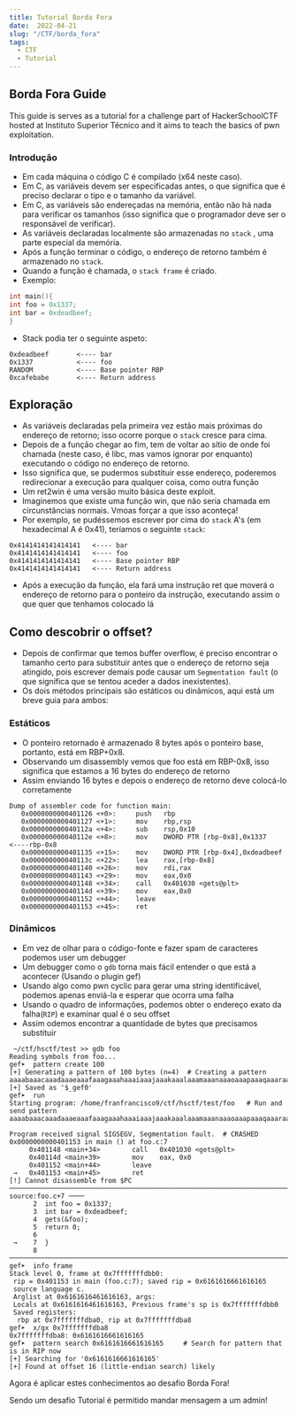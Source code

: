 ```yaml
---
title: Tutorial Borda Fora
date:  2022-04-21
slug: "/CTF/borda_fora"
tags:
  - CTF
  - Tutorial  
---
```

## Borda Fora Guide
This guide is serves as a tutorial for a challenge part of HackerSchoolCTF hosted at Instituto Superior Técnico and it aims to teach the basics of pwn exploitation.

### Introdução
- Em cada máquina o código C é compilado (x64 neste caso).
- Em C, as variáveis devem ser especificadas antes, o que significa que é preciso declarar o tipo e o tamanho da variável.
- Em C, as variáveis são endereçadas na memória, então não há nada para verificar os tamanhos (isso significa que o programador deve ser o responsável de verificar).
- As variáveis declaradas localmente são armazenadas no `stack` , uma parte especial da memória.
- Após a função terminar o código, o endereço de retorno também é armazenado no `stack`.
- Quando a função é chamada, o `stack frame` é criado.
- Exemplo:
```c
int main(){
int foo = 0x1337;
int bar = 0xdeadbeef; 
}  
```
- Stack podia ter o seguinte aspeto:
```
0xdeadbeef       <---- bar
0x1337           <---- foo 
RANDOM           <---- Base pointer RBP
0xcafebabe       <---- Return address
```
## Exploração
- As variáveis declaradas pela primeira vez estão mais próximas do endereço de retorno; isso ocorre porque o `stack` cresce para cima.
- Depois de a função chegar ao fim, tem de voltar ao sítio de onde foi chamada (neste caso, é libc, mas vamos ignorar por enquanto) executando o código no endereço de retorno.
- Isso significa que, se pudermos substituir esse endereço, poderemos redirecionar a execução para qualquer coisa, como outra função
- Um ret2win é uma versão muito básica deste exploit.
- Imaginemos que existe uma função win, que não seria chamada em circunstâncias normais. Vmoas forçar a que isso aconteça!
- Por exemplo, se pudéssemos escrever por cima do `stack` A's (em hexadecimal A é 0x41), teríamos o seguinte `stack`:
```
0x4141414141414141   <---- bar
0x4141414141414141   <---- foo 
0x4141414141414141   <---- Base pointer RBP
0x4141414141414141   <---- Return address
```
- Após a execução da função, ela fará uma instrução ret que moverá o endereço de retorno para o ponteiro da instrução, executando assim o que quer que tenhamos colocado lá

## Como descobrir o offset?
- Depois de confirmar que temos buffer overflow, é preciso encontrar o tamanho certo para substituir antes que o endereço de retorno seja atingido, pois escrever demais pode causar um `Segmentation fault` (o que significa que se tentou aceder a dados inexistentes).
- Os dois métodos principais são estáticos ou dinâmicos, aqui está um breve guia para ambos:
### Estáticos
- O ponteiro retornado é armazenado 8 bytes após o ponteiro base, portanto, está em RBP+0x8.
- Observando um disassembly vemos que foo está em RBP-0x8, isso significa que estamos a 16 bytes do endereço de retorno
- Assim enviando 16 bytes e depois o endereço de retorno deve colocá-lo corretamente
```
Dump of assembler code for function main:
   0x0000000000401126 <+0>:     push   rbp
   0x0000000000401127 <+1>:     mov    rbp,rsp
   0x000000000040112a <+4>:     sub    rsp,0x10
   0x000000000040112e <+8>:     mov    DWORD PTR [rbp-0x8],0x1337     <----rbp-0x8
   0x0000000000401135 <+15>:    mov    DWORD PTR [rbp-0x4],0xdeadbeef
   0x000000000040113c <+22>:    lea    rax,[rbp-0x8]
   0x0000000000401140 <+26>:    mov    rdi,rax
   0x0000000000401143 <+29>:    mov    eax,0x0
   0x0000000000401148 <+34>:    call   0x401030 <gets@plt>
   0x000000000040114d <+39>:    mov    eax,0x0
   0x0000000000401152 <+44>:    leave
   0x0000000000401153 <+45>:    ret
```


### Dinâmicos
- Em vez de olhar para o código-fonte e fazer spam de caracteres podemos user um debugger
- Um debugger como o `gdb` torna mais fácil entender o que está a acontecer (Usando o plugin gef)
- Usando algo como pwn cyclic para gerar uma string identificável, podemos apenas enviá-la e esperar que ocorra uma falha
- Usando o quadro de informações, podemos obter o endereço exato da falha(`RIP`) e examinar qual é o seu offset
- Assim odemos encontrar a quantidade de bytes que precisamos substituir


```
 ~/ctf/hsctf/test >> gdb foo
Reading symbols from foo...
gef➤  pattern create 100   
[+] Generating a pattern of 100 bytes (n=4)  # Creating a pattern
aaaabaaacaaadaaaeaaafaaagaaahaaaiaaajaaakaaalaaamaaanaaaoaaapaaaqaaaraaasaaataaauaaavaaawaaaxaaayaaa
[+] Saved as '$_gef0'
gef➤  run
Starting program: /home/franfrancisco9/ctf/hsctf/test/foo   # Run and send pattern
aaaabaaacaaadaaaeaaafaaagaaahaaaiaaajaaakaaalaaamaaanaaaoaaapaaaqaaaraaasaaataaauaaavaaawaaaxaaayaaa

Program received signal SIGSEGV, Segmentation fault.  # CRASHED
0x0000000000401153 in main () at foo.c:7
     0x401148 <main+34>        call   0x401030 <gets@plt>
     0x40114d <main+39>        mov    eax, 0x0
     0x401152 <main+44>        leave
 →   0x401153 <main+45>        ret
[!] Cannot disassemble from $PC
──────────────────────────────────────────────────────────────────────────────────────────────────────────────────── source:foo.c+7 ────
      2  int foo = 0x1337;
      3  int bar = 0xdeadbeef;
      4  gets(&foo);
      5  return 0;
      6
 →    7  }
      8
────────────────────────────────────────────────────────────────────────────────────────────────────────────────────────────────────────
gef➤  info frame
Stack level 0, frame at 0x7fffffffdbb0:
 rip = 0x401153 in main (foo.c:7); saved rip = 0x6161616661616165
 source language c.
 Arglist at 0x6161616461616163, args:
 Locals at 0x6161616461616163, Previous frame's sp is 0x7fffffffdbb0
 Saved registers:
  rbp at 0x7fffffffdba0, rip at 0x7fffffffdba8
gef➤  x/gx 0x7fffffffdba8
0x7fffffffdba8: 0x6161616661616165
gef➤  pattern search 0x6161616661616165     # Search for pattern that is in RIP now
[+] Searching for '0x6161616661616165'
[+] Found at offset 16 (little-endian search) likely
```

Agora é aplicar estes conhecimentos ao desafio Borda Fora!

Sendo um desafio Tutorial é permitido mandar mensagem a um admin!
